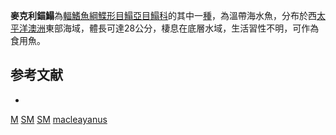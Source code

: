 {{Speciesbox
| taxon = Synclidopus macleayanus
| binomial_authority = [[Ramsay|Ramsay]], 1881
| status = DD
| status_system = IUCN3.1
| synonyms = *''Solea macleayana'', <small>Ramsay, 1881</small>
*''Aseraggodes macleayanus'', <small>Ramsay, 1881</small>
*''Solea fluviatilis'', <small>Ramsay, 1882</small>
}}

'''麥克利錨鰨'''為[[輻鰭魚綱|輻鰭魚綱]][[鰈形目|鰈形目]][[鰨亞目|鰨亞目]][[鰨科|鰨科]]的其中一[[種|種]]，為溫帶海水魚，分布於西[[太平洋|太平洋]][[澳洲|澳洲]]東部海域，體長可達28公分，棲息在底層水域，生活習性不明，可作為食用魚。

==参考文献==
*{{FishBase_species|genus=Synclidopus|species=macleayanus|year=2014|month=4}}

{{魚類小作品}}

{{Taxonbar}}
[[Category:1881年描述的鱼类|M]]
[[Category:IUCN红色名录数据缺乏物种|SM]]
[[Category:食用魚|SM]]
[[Category:錨鰨屬|macleayanus]]